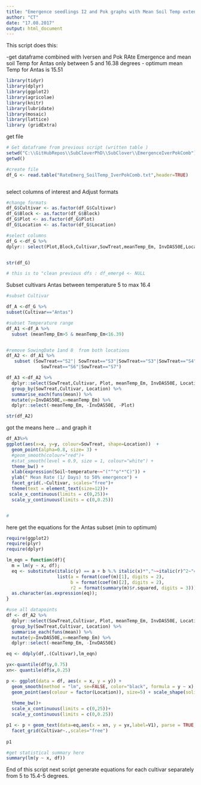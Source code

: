 ```yaml
---
title: "Emergence seedlings I2 and Pok graphs with Mean Soil Temp extended range "
author: "CT"
date: "17.08.2017"
output: html_document
---
```


This script does this:

-get dataframe combined with Iversen and Pok RAte  Emergence and mean soil Temp for Antas only between 5 and 16.38 degrees 
- optimum mean Temp for Antas is 15.51  



```r
library(tidyr)
library(dplyr)
library(ggplot2)
library(agricolae)
library(knitr)
library(lubridate)
library(mosaic)
library(lattice)
library (gridExtra)
```

get file 

```r
# Get dataframe from previous script (written table )
setwd("C:\\GitHubRepos\\SubCloverPhD\\SubClover\\EmergenceIverPokComb")
getwd()

#create file
df_G <- read.table("RateEmerg_SoilTemp_IverPokComb.txt",header=TRUE)



```

select columns of interest and Adjust formats 
```r

#change formats
df_G$Cultivar <- as.factor(df_G$Cultivar)
df_G$Block <- as.factor(df_G$Block)
df_G$Plot <- as.factor(df_G$Plot)
df_G$Location <- as.factor(df_G$Location)

#select columns 
df_G <-df_G %>%
dplyr:: select(Plot,Block,Cultivar,SowTreat,meanTemp_Em, InvDAS50E,Location)


str(df_G)

# this is to "clean previous dfs : df_emerg4 <- NULL
```

Subset cultivars Antas between temperature 5 to max 16.4 

```r

#subset Cultivar

df_A <-df_G %>%
subset(Cultivar=="Antas")

#subset Temperature range 
df_A1 <-df_A %>%
  subset (meanTemp_Em>5 & meanTemp_Em<16.39)


#remove SowingDate 1and 8  from both locations 
df_A2 <- df_A1 %>%
   subset (SowTreat=="S2"| SowTreat=="S3"|SowTreat=="S3"|SowTreat=="S4"|  SowTreat=="S5"|
             SowTreat=="S6"|SowTreat=="S7")

```



```r


df_A3 <-df_A2 %>%
  dplyr::select(SowTreat,Cultivar, Plot, meanTemp_Em, InvDAS50E, Location) %>%
  group_by(SowTreat,Cultivar, Location) %>%
  summarise_each(funs(mean)) %>%
  mutate(y=InvDAS50E,x=meanTemp_Em) %>%
  dplyr::select(-meanTemp_Em, -InvDAS50E, -Plot)

str(df_A2)

```

got the means here ... and graph it

```r
df_A3%>%
ggplot(aes(x=x, y=y, colour=SowTreat, shape=Location))  +
  geom_point(alpha=0.8, size= 3) +
  #geom_smooth(colour="red")+
  #stat_smooth(level = 0.9, size = 1, colour="white") + 
  theme_bw() +
  xlab(expression(Soil~temperature~~"("^"o"*"C)")) + 
  ylab(" Mean Rate (1/ Days) to 50% emergence") +
  facet_grid(.~Cultivar, scales="free")+
  theme(text = element_text(size=12))+
 scale_x_continuous(limits = c(0,25))+
  scale_y_continuous(limits = c(0,0.25))


# 

```



here get the equations for the Antas subset (min to optimum)  

```r
require(ggplot2)
require(plyr)
require(dplyr)

lm_eqn = function(df){
  m = lm(y ~ x, df);
  eq <- substitute(italic(y) == a + b %.% italic(x)*","~~italic(r)^2~"="~r2, 
                   list(a = format(coef(m)[1], digits = 2), 
                        b = format(coef(m)[2], digits = 2), 
                        r2 = format(summary(m)$r.squared, digits = 3)))
  as.character(as.expression(eq));                 
}

#use all datapoints 
df <- df_A2 %>%
  dplyr::select(SowTreat,Cultivar, Plot, meanTemp_Em, InvDAS50E, Location) %>%
  group_by(SowTreat,Cultivar, Location) %>%
  summarise_each(funs(mean)) %>%
  mutate(y=InvDAS50E,x=meanTemp_Em) %>%
  dplyr::select(-meanTemp_Em, -InvDAS50E)

eq <- ddply(df,.(Cultivar),lm_eqn)

yx<-quantile(df$y,0.75)
xn<- quantile(df$x,0.25)

p <- ggplot(data = df, aes(x = x, y = y)) +
  geom_smooth(method = "lm", se=FALSE, color="black", formula = y ~ x) +
  geom_point(aes(colour = factor(Location)), size=5) + scale_shape(solid = FALSE)+ 
  
  theme_bw()+
  scale_x_continuous(limits = c(0,25))+
  scale_y_continuous(limits = c(0,0.25))

p1 <- p + geom_text(data=eq,aes(x = xn, y = yx,label=V1), parse = TRUE, inherit.aes=FALSE) + 
  facet_grid(Cultivar~.,scales="free")
  
p1
```


```r
#get statistical summary here 
summary(lm(y ~ x, df))
```



End of this script
next script generate equations for each cultivar separately from 5 to 15.4-5 degrees. 